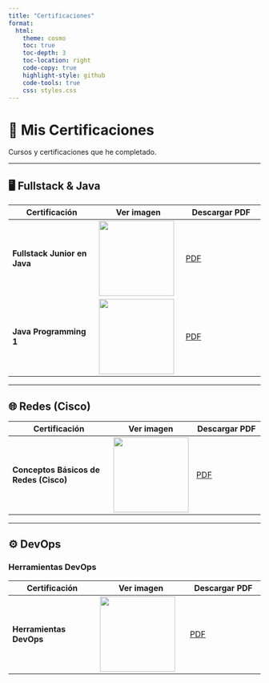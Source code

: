 ```yaml
---
title: "Certificaciones"
format:
  html:
    theme: cosmo
    toc: true
    toc-depth: 3
    toc-location: right
    code-copy: true
    highlight-style: github
    code-tools: true
    css: styles.css
---
```


# 📜 Mis Certificaciones

::: callout-tip
Cursos y certificaciones que he completado.
:::

---

## 🖥️ Fullstack & Java

| Certificación                  | Ver imagen                     | Descargar PDF                |
|--------------------------------|--------------------------------|------------------------------|
| **Fullstack Junior en Java**   | ![](assets/certs/fullstack-java.jpg){width=150}   | [PDF](assets/certs/fullstack-java.pdf){.btn}    |
| **Java Programming 1**         | ![](assets/certs/java-programming-1.jpg){width=150} | [PDF](assets/certs/java-programming-1.pdf){.btn} |

---

## 🌐 Redes (Cisco)

| Certificación                            | Ver imagen                   | Descargar PDF              |
|------------------------------------------|------------------------------|----------------------------|
| **Conceptos Básicos de Redes (Cisco)**   | ![](assets/certs/cisco-networks.jpg){width=150} | [PDF](assets/certs/cisco-networks.pdf){.btn} |

---

## ⚙️ DevOps

### Herramientas DevOps

| Certificación               | Ver imagen                   | Descargar PDF           |
|-----------------------------|------------------------------|-------------------------|
| **Herramientas DevOps**     | ![](assets/certs/devops-tools.jpg){width=150} | [PDF](assets/certs/devops-tools.pdf){.btn} |
